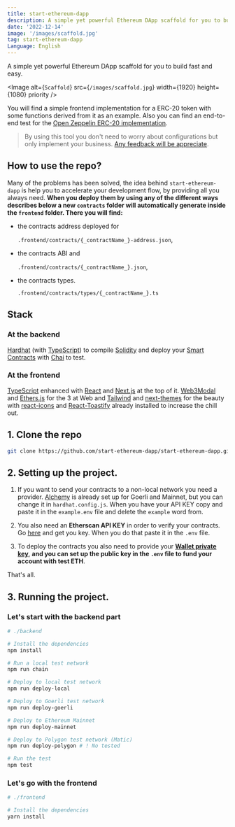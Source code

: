 ```yaml
---
title: start-ethereum-dapp
description: A simple yet powerful Ethereum DApp scaffold for you to build fast and easy.
date: '2022-12-14'
image: '/images/scaffold.jpg'
tag: start-ethereum-dapp
Language: English
---
```


A simple yet powerful Ethereum DApp scaffold for you to build fast and easy.

<Image
  alt={`Scaffold`}
  src={`/images/scaffold.jpg`}
  width={1920}
  height={1080}
  priority
/>

You will find a simple frontend implementation for a ERC-20 token with some functions derived from it as an example. Also you can find an end-to-end test for the [Open Zeppelin ERC-20 implementation](https://docs.openzeppelin.com/contracts/4.x/erc20).

> By using this tool you don't need to worry about configurations but only implement your business.
> [Any feedback will be appreciate](#).

## How to use the repo?

Many of the problems has been solved, the idea behind `start-ethereum-dapp` is help you to accelerate your development flow, by providing all you always need. **When you deploy them by using any of the different ways describes below a new `contracts` folder will automatically generate inside the `frontend` folder. There you will find:**

- the contracts address deployed for

  `.frontend/contracts/{_contractName_}-address.json`,

- the contracts ABI and

  `.frontend/contracts/{_contractName_}.json`,

- the contracts types.

  `.frontend/contracts/types/{_contractName_}.ts`

## Stack

### At the backend

[Hardhat](https://hardhat.org/) (with [TypeScript](https://www.typescriptlang.org/)) to compile [Solidity](https://solidity-es.readthedocs.io/es/latest/index.html) and deploy your [Smart Contracts](https://ethereum.org/en/developers/docs/smart-contracts/) with [Chai](https://www.chaijs.com/) to test.

### At the frontend

[TypeScript](https://www.typescriptlang.org/) enhanced with [React](https://beta.reactjs.org/) and [Next.js](https://nextjs.org/) at the top of it. [Web3Modal](https://web3modal.com/) and [Ethers.js](https://docs.ethers.org/v5/) for the 3 at Web and [Tailwind](https://tailwindcss.com/) and [next-themes](https://github.com/pacocoursey/next-themes) for the beauty with [react-icons](https://react-icons.github.io/react-icons/) and [React-Toastify](https://fkhadra.github.io/react-toastify/introduction/) already installed to increase the chill out.

## 1. Clone the repo

```bash
git clone https://github.com/start-ethereum-dapp/start-ethereum-dapp.git --recursive
```

## 2. Setting up the project.

1. If you want to send your contracts to a non-local network you need a provider. [Alchemy](https://www.alchemy.com/) is already set up for Goerli and Mainnet, but you can change it in `hardhat.config.js`. When you have your API KEY copy and paste it in the `example.env` file and delete the `example` word from.

2. You also need an **Etherscan API KEY** in order to verify your contracts. Go [here](https://etherscan.io/) and get you key. When you do that paste it in the `.env` file.

3. To deploy the contracts you also need to provide your **[Wallet private key](https://metamask.zendesk.com/hc/en-us/articles/360015289632-How-to-export-an-account-s-private-key)**, **and you can set up the public key in the `.env` file to fund your account with test ETH**.

That's all.

## 3. Running the project.

### Let's start with the backend part

```bash
# ./backend

# Install the dependencies
npm install

# Run a local test network
npm run chain

# Deploy to local test network
npm run deploy-local

# Deploy to Goerli test network
npm run deploy-goerli

# Deploy to Ethereum Mainnet
npm run deploy-mainnet

# Deploy to Polygon test network (Matic)
npm run deploy-polygon # ! No tested

# Run the test
npm test
```

### Let's go with the frontend

```bash
# ./frontend

# Install the dependencies
yarn install
```

